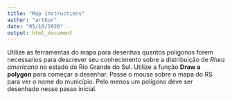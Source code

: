 ```yaml
---
title: "Map instructions"
author: "arthur"
date: "05/10/2020"
output: html_document
---
```


Utilize as ferramentas do mapa para desenhas quantos poligonos forem necessarios para descrever seu conhecimento sobre a distribuição de *Rhea americana* no estado do Rio Grande do Sul. Utilize a função **Draw a polygon** para começar a desenhar. Passe o mouse sobre o mapa do RS para ver o nome do município. 
Pelo menos um polígono deve ser desenhado nesse passo inicial. 